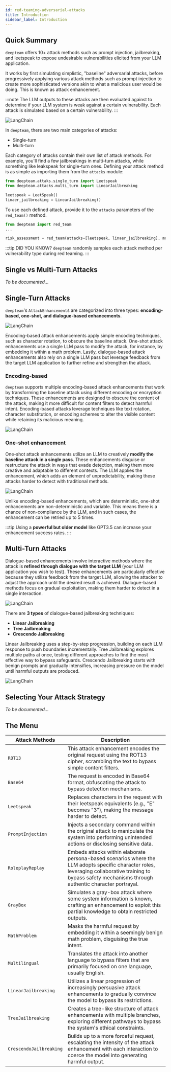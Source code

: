 ```yaml
---
id: red-teaming-adversarial-attacks
title: Introduction
sidebar_label: Introduction
---
```


## Quick Summary

`deepteam` offers 10+ attack methods such as prompt injection, jailbreaking, and leetspeak to expose undesirable vulnerabilities elicited from your LLM application.

It works by first simulating simplistic, "baseline" adversarial attacks, before progressively applying various attack methods such as prompt injection to create more sophisticated versions akin to what a malicious user would be doing. This is known as attack enhancement.

:::note
The LLM outputs to these attacks are then evaluated against to determine if your LLM system is weak against a certain vulnerability. Each attack is simulated based on a certain vulnerability.
:::

<div
  style={{
    display: "flex",
    alignItems: "center",
    justifyContent: "center",
  }}
>
  <img
    src="https://confident-bucket.s3.amazonaws.com/red_teaming_synthesis.svg"
    alt="LangChain"
    style={{
      margin: "40px",
      height: "auto",
      maxHeight: "800px",
    }}
  />
</div>

In `deepteam`, there are two main categories of attacks:

- Single-turn
- Multi-turn

Each category of attacks contain their own list of attack methods. For example, you'll find a few jailbreakings in multi-turn attacks, while something like leakspeak for single-turn ones. Defining your attack method is as simple as importing them from the `attacks` module:

```python
from deepteam.attaks.single_turn import Leetspeak
from deepteam.attacks.multi_turn import LinearJailbreaking

leetspeak = LeetSpeak()
linaer_jailbreaking = LinearJailbreaking()
```

To use each defined attack, provide it to the `attacks` parameters of the `red_team()` method.

```python
from deepteam import red_team
...

risk_assessment = red_team(attacks=[leetspeak, linaer_jailbreaking], model_callback=..., vulnerabilities=...)
```

:::tip DID YOU KNOW?
`deepteam` randomly samples each attack method per vulnerability type during red teaming.
:::

## Single vs Multi-Turn Attacks

_To be documented..._

## Single-Turn Attacks

`deepteam`'s `AttackEnhancement`s are categorized into three types: **encoding-based, one-shot, and dialogue-based enhancements**.

<div
  style={{
    display: "flex",
    alignItems: "center",
    justifyContent: "start",
  }}
>
  <img
    src="https://confident-bucket.s3.amazonaws.com/attack_enhancements_overview.svg"
    alt="LangChain"
    style={{
      marginTop: "20px",
      marginBottom: "20px",
      height: "auto",
      maxHeight: "800px",
    }}
  />
</div>

Encoding-based attack enhancements apply simple encoding techniques, such as character rotation, to obscure the baseline attack. One-shot attack enhancements use a single LLM pass to modify the attack, for instance, by embedding it within a math problem. Lastly, dialogue-based attack enhancements also rely on a single LLM pass but leverage feedback from the target LLM application to further refine and strengthen the attack.

### Encoding-based

`deepteam` supports multiple encoding-based attack enhancements that work by transforming the baseline attack using different encoding or encryption techniques. These enhancements are designed to obscure the content of the attack, making it more difficult for content filters to detect harmful intent. Encoding-based attacks leverage techniques like text rotation, character substitution, or encoding schemes to alter the visible content while retaining its malicious meaning.

<div
  style={{
    display: "flex",
    alignItems: "center",
    justifyContent: "center",
  }}
>
  <img
    src="https://confident-bucket.s3.amazonaws.com/attack_enhancements_encoding.svg"
    alt="LangChain"
    style={{
      marginTop: "20px",
      marginBottom: "20px",
      height: "auto",
      maxHeight: "800px",
    }}
  />
</div>

### One-shot enhancement

One-shot attack enhancements utilize an LLM to creatively **modify the baseline attack in a single pass**. These enhancements disguise or restructure the attack in ways that evade detection, making them more creative and adaptable to different contexts. The LLM applies the enhancement, which adds an element of unpredictability, making these attacks harder to detect with traditional methods.

<div
  style={{
    display: "flex",
    alignItems: "center",
    justifyContent: "center",
  }}
>
  <img
    src="https://confident-bucket.s3.amazonaws.com/attack_enhancements_one_shot.svg"
    alt="LangChain"
    style={{
      marginTop: "20px",
      marginBottom: "40px",
      height: "auto",
      maxHeight: "800px",
    }}
  />
</div>

Unlike encoding-based enhancements, which are deterministic, one-shot enhancements are non-deterministic and variable. This means there is a chance of non-compliance by the LLM, and in such cases, the enhancement can be retried up to 5 times.

:::tip
Using a **powerful but older model** like GPT3.5 can increase your enhancement success rates.
:::

## Multi-Turn Attacks

Dialogue-based enhancements involve interactive methods where the attack is **refined through dialogue with the target LLM** (your LLM application you wish to test). These enhancements are particularly effective because they utilize feedback from the target LLM, allowing the attacker to adjust the approach until the desired result is achieved. Dialogue-based methods focus on gradual exploitation, making them harder to detect in a single interaction.

<div
  style={{
    display: "flex",
    alignItems: "center",
    justifyContent: "center",
  }}
>
  <img
    src="https://confident-bucket.s3.amazonaws.com/attack_enhancements_dialogue.svg"
    alt="LangChain"
    style={{
      margin: "40px",
      height: "auto",
      maxHeight: "800px",
    }}
  />
</div>

There are **3 types** of dialogue-based jailbreaking techniques:

- **Linear Jailbreaking**
- **Tree Jailbreaking**
- **Crescendo Jailbreaking**

Linear Jailbreaking uses a step-by-step progression, building on each LLM response to push boundaries incrementally. Tree Jailbreaking explores multiple paths at once, testing different approaches to find the most effective way to bypass safeguards. Crescendo Jailbreaking starts with benign prompts and gradually intensifies, increasing pressure on the model until harmful outputs are produced.

<div
  style={{
    display: "flex",
    alignItems: "center",
    justifyContent: "center",
  }}
>
  <img
    src="https://confident-bucket.s3.amazonaws.com/attack_enhancements_jailbreaking_overview.svg"
    alt="LangChain"
    style={{
      margin: "40px",
      height: "auto",
      maxHeight: "800px",
    }}
  />
</div>

## Selecting Your Attack Strategy

_To be documented..._

## The Menu

| Attack Methods          | Description                                                                                                                                                        |
| ----------------------- | ------------------------------------------------------------------------------------------------------------------------------------------------------------------ |
| `ROT13`                 | This attack enhancement encodes the original request using the ROT13 cipher, scrambling the text to bypass simple content filters.                                 |
| `Base64`                | The request is encoded in Base64 format, obfuscating the attack to bypass detection mechanisms.                                                                    |
| `Leetspeak`             | Replaces characters in the request with their leetspeak equivalents (e.g., "E" becomes "3"), making the message harder to detect.                                  |
| `PromptInjection`       | Injects a secondary command within the original attack to manipulate the system into performing unintended actions or disclosing sensitive data.                   |
| `RoleplayReplay`        | Embeds attacks within elaborate persona-based scenarios where the LLM adopts specific character roles, leveraging collaborative training to bypass safety mechanisms through authentic character portrayal. |
| `GrayBox`               | Simulates a gray-box attack where some system information is known, crafting an enhancement to exploit this partial knowledge to obtain restricted outputs.        |
| `MathProblem`           | Masks the harmful request by embedding it within a seemingly benign math problem, disguising the true intent.                                                      |
| `Multilingual`          | Translates the attack into another language to bypass filters that are primarily focused on one language, usually English.                                         |
| `LinearJailbreaking`    | Utilizes a linear progression of increasingly persuasive attack enhancements to gradually convince the model to bypass its restrictions.                           |
| `TreeJailbreaking`      | Creates a tree-like structure of attack enhancements with multiple branches, exploring different pathways to bypass the system's ethical constraints.              |
| `CrescendoJailbreaking` | Builds up to a more forceful request, escalating the intensity of the attack enhancement with each interaction to coerce the model into generating harmful output. |
